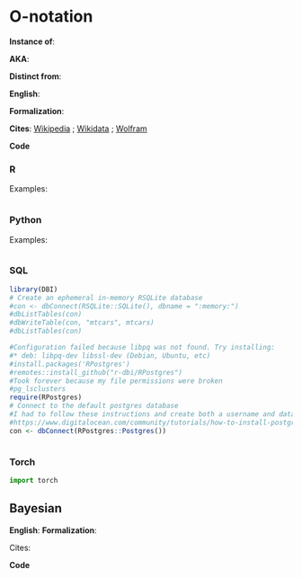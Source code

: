# O-notation {.unnumbered}

**Instance of**: 


**AKA**: 

**Distinct from**: 

**English**: 

**Formalization**:

$$ 
$$

**Cites**: [Wikipedia](https://en.wikipedia.org/wiki/Big_O_notation#Infinite_asymptotics) ; [Wikidata]() ; [Wolfram]()

**Code**

::: panel-tabset

### R
[]()

Examples:

```r
```


### Python

[]()

Examples:

```python
```


### SQL

[]()

```r
library(DBI)
# Create an ephemeral in-memory RSQLite database
#con <- dbConnect(RSQLite::SQLite(), dbname = ":memory:")
#dbListTables(con)
#dbWriteTable(con, "mtcars", mtcars)
#dbListTables(con)

#Configuration failed because libpq was not found. Try installing:
#* deb: libpq-dev libssl-dev (Debian, Ubuntu, etc)
#install.packages('RPostgres')
#remotes::install_github("r-dbi/RPostgres")
#Took forever because my file permissions were broken
#pg_lsclusters
require(RPostgres)
# Connect to the default postgres database
#I had to follow these instructions and create both a username and database that matched my ubuntu name
#https://www.digitalocean.com/community/tutorials/how-to-install-postgresql-on-ubuntu-20-04-quickstart
con <- dbConnect(RPostgres::Postgres())

```

```sql
```

### Torch

```python
import torch

```

:::

## Bayesian

**English**: 
**Formalization**:

$$
$$

Cites:

**Code**
  
  